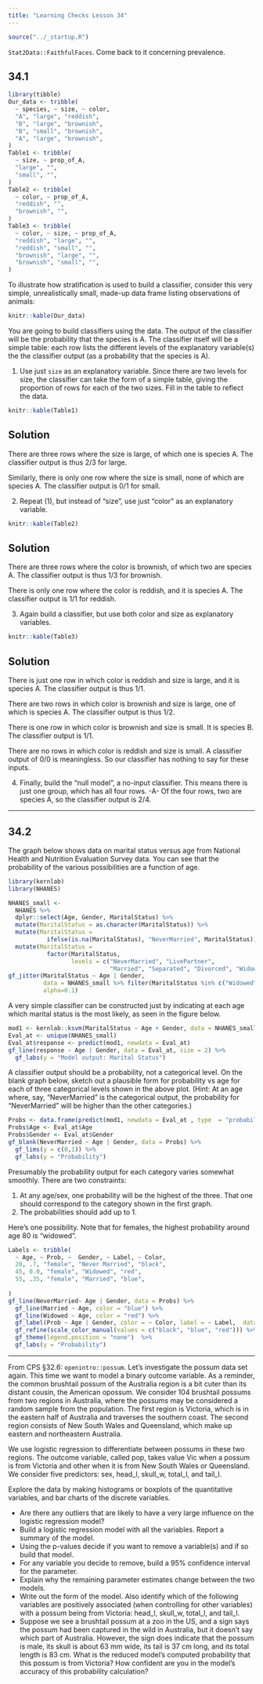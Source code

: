 ```yaml
---
title: "Learning Checks Lesson 34"
---
```


```r
source("../_startup.R")
```


`Stat2Data::FaithfulFaces`. Come back to it concerning prevalence.

## 34.1

```r
library(tibble)
Our_data <- tribble(
  ~ species, ~ size, ~ color,
  "A", "large", "reddish",
  "B", "large", "brownish",
  "B", "small", "brownish",
  "A", "large", "brownish", 
)
Table1 <- tribble(
  ~ size, ~ prop_of_A,
  "large", "",
  "small", "",
)
Table2 <- tribble(
  ~ color, ~ prop_of_A,
  "reddish", "", 
  "brownish", "", 
)
Table3 <- tribble(
  ~ color, ~ size, ~ prop_of_A,
  "reddish", "large", "", 
  "reddish", "small", "", 
  "brownish", "large", "", 
  "brownish", "small", "", 
)
```

To illustrate how stratification is used to build a classifier, consider this very simple, unrealistically small, made-up data frame listing observations of animals:


```r
knitr::kable(Our_data)
```

You are going to build classifiers using the data. The output of the classifier will be the probability that the species is A. The classifier itself will be a simple table: each row lists the different levels of the explanatory variable(s) the the classifier output (as a probability that the species is A).

1. Use just `size` as an explanatory variable. Since there are two levels for size, the classifier can take the form of a simple table, giving the proportion of rows for each of the two sizes. Fill in the table to reflect the data. 


```r
knitr::kable(Table1)
```
::: {.callout-note}
## Solution
There are three rows where the size is large, of which one is species A. The classifier output is thus 2/3 for large.

Similarly, there is only one row where the size is small, none of which are species A. The classifier output is 0/1 for small.
:::

2. Repeat (1), but instead of "size", use just "color" as an explanatory variable.
```r
knitr::kable(Table2)
```

::: {.callout-note}
## Solution
There are three rows where the color is brownish, of which two are species A. The classifier output is thus 1/3 for brownish.

There is only one row where the color is reddish, and it is species A. The classifier output is 1/1 for reddish.
:::

3. Again build a classifier, but use both color and size as explanatory variables.

```r
knitr::kable(Table3)
```

::: {.callout-note}
## Solution
There is just one row in which color is reddish and size is large, and it is species A. The classifier output is thus 1/1.

There are two rows in which color is brownish and size is large, one of which is species A. The classifier output is thus 1/2.

There is one row in which color is brownish and size is small. It is species B. The classifier output is 1/1.

There are no rows in which color is reddish and size is small. A classifier output of 0/0 is meaningless. So our classifier has nothing to say for these inputs. 
:::

4. Finally, build the "null model", a no-input classifier. This means there is just one group, which has all four rows. -A- Of the four rows, two are species A, so the classifier output is 2/4.


--------

## 34.2

The graph below shows data on marital status versus age from National Health and Nutrition Evaluation Survey data. You can see that the probability of the various possibilities are a function of age.

```r
library(kernlab)
library(NHANES)

NHANES_small <- 
  NHANES %>%
  dplyr::select(Age, Gender, MaritalStatus) %>%  
  mutate(MaritalStatus = as.character(MaritalStatus)) %>% 
  mutate(MaritalStatus = 
           ifelse(is.na(MaritalStatus), "NeverMarried", MaritalStatus))  %>%
  mutate(MaritalStatus = 
           factor(MaritalStatus, 
                  levels = c("NeverMarried", "LivePartner",
                             "Married", "Separated", "Divorced", "Widowed"))) 
gf_jitter(MaritalStatus ~ Age | Gender, 
          data = NHANES_small %>% filter(MaritalStatus %in% c("Widowed", "NeverMarried", "Married")), 
          alpha=0.1)
```

A very simple classifier can be constructed just by indicating at each age which marital status is the most likely, as seen in the figure below.


```r
mod1 <- kernlab::ksvm(MaritalStatus ~ Age + Gender, data = NHANES_small, prob.model = TRUE)
Eval_at <- unique(NHANES_small)
Eval_at$response <- predict(mod1, newdata = Eval_at)
gf_line(response ~ Age | Gender, data = Eval_at, size = 2) %>%
  gf_labs(y = "Model output: Marital Status")
```

A classifier output should be a probability, not a categorical level. On the blank graph below, sketch out a plausible form for probability vs age for each of three categorical levels shown in the above plot.  (Hint: At an age where, say, "NeverMarried" is the categorical output, the probability for "NeverMarried" will be higher than the other categories.)

```r
Probs <- data.frame(predict(mod1, newdata = Eval_at , type  = "probabilities"))
Probs$Age <- Eval_at$Age
Probs$Gender <- Eval_at$Gender
gf_blank(NeverMarried ~ Age | Gender, data = Probs) %>%
  gf_lims(y = c(0,1)) %>%
  gf_labs(y = "Probability")
```

<!--answer-start-->

Presumably the probability output for each category varies somewhat smoothly. There are two constraints:

1. At any age/sex, one probability will be the highest of the three. That one should correspond to the category shown in the first graph.
2. The probabilities should add up to 1. 

Here's one possibility. Note that for females, the highest probability around age 80 is "widowed".

```r
Labels <- tribble(
  ~ Age, ~ Prob, ~  Gender, ~ Label, ~ Color,
  20, .7, "female", "Never Married", "black",
  45, 0.0, "female", "Widowed", "red",
  55, .35, "female", "Married", "blue",
  
)
gf_line(NeverMarried~ Age | Gender, data = Probs) %>%
  gf_line(Married ~ Age, color = "blue") %>%
  gf_line(Widowed ~ Age, color = "red") %>%
  gf_label(Prob ~ Age | Gender, color = ~ Color, label = ~ Label,  data = Labels) %>%
  gf_refine(scale_color_manual(values = c("black", "blue", "red"))) %>%
  gf_theme(legend.position = "none")  %>%
  gf_labs(y = "Probability")

```

<!--answer-end-->


--------

From CPS §32.6: `openintro::possum`.  Let’s investigate the possum data set again. This time we want to model a binary outcome variable. As a reminder, the common brushtail possum of the Australia region is a bit cuter than its distant cousin, the American opossum. We consider 104 brushtail possums from two regions in Australia, where the possums may be considered a random sample from the population. The first region is Victoria, which is in the eastern half of Australia and traverses the southern coast. The second region consists of New South Wales and Queensland, which make up eastern and northeastern Australia.

We use logistic regression to differentiate between possums in these two regions. The outcome variable, called pop, takes value Vic when a possum is from Victoria and other when it is from New South Wales or Queensland. We consider five predictors: sex, head_l, skull_w, total_l, and tail_l.

Explore the data by making histograms or boxplots of the quantitative variables, and bar charts of the discrete variables.

- Are there any outliers that are likely to have a very large influence on the logistic regression model?
- Build a logistic regression model with all the variables. Report a summary of the model.
- Using the  p-values decide if you want to remove a variable(s) and if so build that model.
- For any variable you decide to remove, build a 95% confidence interval for the parameter.
- Explain why the remaining parameter estimates change between the two models.
- Write out the form of the model. Also identify which of the following variables are positively associated (when controlling for other variables) with a possum being from Victoria: head_l, skull_w, total_l, and tail_l.
- Suppose we see a brushtail possum at a zoo in the US, and a sign says the possum had been captured in the wild in Australia, but it doesn’t say which part of Australia. However, the sign does indicate that the possum is male, its skull is about 63 mm wide, its tail is 37 cm long, and its total length is 83 cm. What is the reduced model’s computed probability that this possum is from Victoria? How confident are you in the model’s accuracy of this probability calculation?
